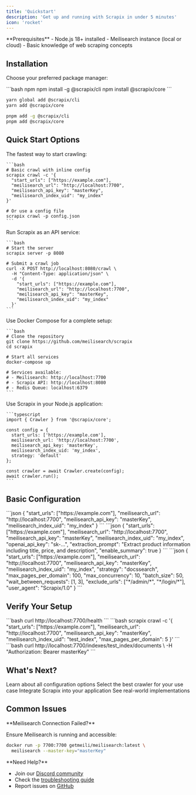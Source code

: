 ```yaml
---
title: 'Quickstart'
description: 'Get up and running with Scrapix in under 5 minutes'
icon: 'rocket'
---
```


<Info>
  **Prerequisites**
  - Node.js 18+ installed
  - Meilisearch instance (local or cloud)
  - Basic knowledge of web scraping concepts
</Info>

## Installation

Choose your preferred package manager:

<CodeGroup>
```bash npm
npm install -g @scrapix/cli
npm install @scrapix/core
```

```bash yarn
yarn global add @scrapix/cli
yarn add @scrapix/core
```

```bash pnpm
pnpm add -g @scrapix/cli
pnpm add @scrapix/core
```
</CodeGroup>

## Quick Start Options

<Tabs>
  <Tab title="CLI">
    The fastest way to start crawling:

    ```bash
    # Basic crawl with inline config
    scrapix crawl -c '{
      "start_urls": ["https://example.com"],
      "meilisearch_url": "http://localhost:7700",
      "meilisearch_api_key": "masterKey",
      "meilisearch_index_uid": "my_index"
    }'

    # Or use a config file
    scrapix crawl -p config.json
    ```
  </Tab>
  
  <Tab title="API Server">
    Run Scrapix as an API service:

    ```bash
    # Start the server
    scrapix server -p 8080

    # Submit a crawl job
    curl -X POST http://localhost:8080/crawl \
      -H "Content-Type: application/json" \
      -d '{
        "start_urls": ["https://example.com"],
        "meilisearch_url": "http://localhost:7700",
        "meilisearch_api_key": "masterKey",
        "meilisearch_index_uid": "my_index"
      }'
    ```
  </Tab>

  <Tab title="Docker">
    Use Docker Compose for a complete setup:

    ```bash
    # Clone the repository
    git clone https://github.com/meilisearch/scrapix
    cd scrapix

    # Start all services
    docker-compose up

    # Services available:
    # - Meilisearch: http://localhost:7700
    # - Scrapix API: http://localhost:8080
    # - Redis Queue: localhost:6379
    ```
  </Tab>

  <Tab title="Programmatic">
    Use Scrapix in your Node.js application:

    ```typescript
    import { Crawler } from '@scrapix/core';

    const config = {
      start_urls: ['https://example.com'],
      meilisearch_url: 'http://localhost:7700',
      meilisearch_api_key: 'masterKey',
      meilisearch_index_uid: 'my_index',
      strategy: 'default'
    };

    const crawler = await Crawler.create(config);
    await crawler.run();
    ```
  </Tab>
</Tabs>

## Basic Configuration

<Accordion title="Minimal Configuration">
```json
{
  "start_urls": ["https://example.com"],
  "meilisearch_url": "http://localhost:7700",
  "meilisearch_api_key": "masterKey",
  "meilisearch_index_uid": "my_index"
}
```
</Accordion>

<Accordion title="With AI Features">
```json
{
  "start_urls": ["https://example.com"],
  "meilisearch_url": "http://localhost:7700",
  "meilisearch_api_key": "masterKey",
  "meilisearch_index_uid": "my_index",
  "openai_api_key": "sk-...",
  "extraction_prompt": "Extract product information including title, price, and description",
  "enable_summary": true
}
```
</Accordion>

<Accordion title="Advanced Options">
```json
{
  "start_urls": ["https://example.com"],
  "meilisearch_url": "http://localhost:7700",
  "meilisearch_api_key": "masterKey",
  "meilisearch_index_uid": "my_index",
  "strategy": "docssearch",
  "max_pages_per_domain": 100,
  "max_concurrency": 10,
  "batch_size": 50,
  "wait_between_requests": [1, 3],
  "exclude_urls": ["*/admin/*", "*/login/*"],
  "user_agent": "Scrapix/1.0"
}
```
</Accordion>

## Verify Your Setup

<Steps>
  <Step title="Check Meilisearch Connection">
    ```bash
    curl http://localhost:7700/health
    ```
  </Step>
  
  <Step title="Run a Test Crawl">
    ```bash
    scrapix crawl -c '{
      "start_urls": ["https://example.com"],
      "meilisearch_url": "http://localhost:7700",
      "meilisearch_api_key": "masterKey",
      "meilisearch_index_uid": "test_index",
      "max_pages_per_domain": 5
    }'
    ```
  </Step>
  
  <Step title="Verify Data in Meilisearch">
    ```bash
    curl http://localhost:7700/indexes/test_index/documents \
      -H "Authorization: Bearer masterKey"
    ```
  </Step>
</Steps>

## What's Next?

<CardGroup cols={2}>
  <Card
    title="Configuration Guide"
    icon="gear"
    href="/References/config-reference"
  >
    Learn about all configuration options
  </Card>
  <Card
    title="Choosing a Strategy"
    icon="strategy"
    href="/Documentation/choosing-best-configuration"
  >
    Select the best crawler for your use case
  </Card>
  <Card
    title="API Reference"
    icon="code"
    href="/api-reference/introduction"
  >
    Integrate Scrapix into your application
  </Card>
  <Card
    title="Examples"
    icon="book-open"
    href="/examples/overview"
  >
    See real-world implementations
  </Card>
</CardGroup>

## Common Issues

<Warning>
  **Meilisearch Connection Failed?**
  
  Ensure Meilisearch is running and accessible:
  ```bash
  docker run -p 7700:7700 getmeili/meilisearch:latest \
    meilisearch --master-key="masterKey"
  ```
</Warning>

<Note>
  **Need Help?**
  
  - Join our [Discord community](https://discord.meilisearch.com)
  - Check the [troubleshooting guide](/debugging/troubleshooting)
  - Report issues on [GitHub](https://github.com/meilisearch/scrapix/issues)
</Note>